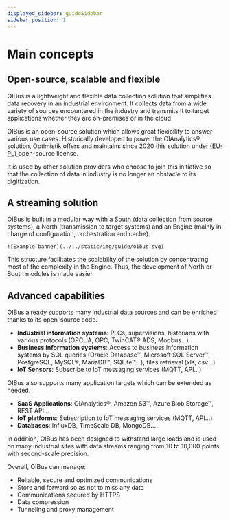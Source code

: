 ```yaml
---
displayed_sidebar: guideSidebar
sidebar_position: 1
---
```


# Main concepts
## Open-source, scalable and flexible
OIBus is a lightweight and flexible data collection solution that simplifies data recovery in an industrial environment.
It collects data from a wide variety of sources encountered in the industry and transmits it to target applications 
whether they are on-premises or in the cloud.

OIBus is an open-source solution which allows great flexibility to answer various use cases. Historically developed to 
power the OIAnalytics® solution, Optimistik offers and maintains since 2020 this solution under [(EU-PL)
](https://ec.europa.eu/info/european-union-public-licence_en) open-source license. 

It is used by other solution providers who choose to join this initiative so that the collection of data in industry is 
no longer an obstacle to its digitization.

## A streaming solution 
OIBus is built in a modular way with a South (data collection from source systems), a North (transmission to target 
systems) and an Engine (mainly in charge of configuration, orchestration and cache).

<div style={{ display: 'flex', justifyContent: 'center', marginBottom: '2rem' }}>
  <div style={{ width: '650px', height: '650px' }}>

    ![Example banner](../../static/img/guide/oibus.svg)

  </div>
</div>


This structure facilitates the scalability of the solution by concentrating most of the complexity in the Engine. Thus, 
the development of North or South modules is made easier.

## Advanced capabilities
OIBus already supports many industrial data sources and can be enriched thanks to its open-source code.

- **Industrial information systems**: PLCs, supervisions, historians with various protocols (OPCUA, OPC, TwinCAT® ADS, Modbus...)
- **Business information systems**: Access to business information systems by SQL queries (Oracle Database™, Microsoft SQL Server™,
PostgreSQL, MySQL®, MariaDB™, SQLite™...), files retrieval (xls, csv...)
- **IoT Sensors**: Subscribe to IoT messaging services (MQTT, API...)

OIBus also supports many application targets which can be extended as needed.
- **SaaS Applications**: OIAnalytics®, Amazon S3™, Azure Blob Storage™, REST API...
- **IoT platforms**: Subscription to IoT messaging services (MQTT, API...)
- **Databases**: InfluxDB, TimeScale DB, MongoDB...

In addition, OIBus has been designed to withstand large loads and is used on many industrial sites with data streams 
ranging from 10 to 10,000 points with second-scale precision.

Overall, OIBus can manage:
- Reliable, secure and optimized communications
- Store and forward so as not to miss any data
- Communications secured by HTTPS
- Data compression
- Tunneling and proxy management
